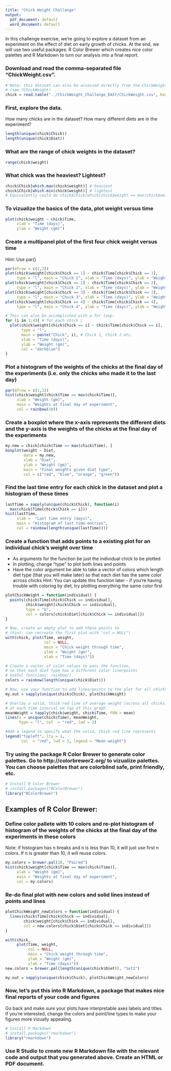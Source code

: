 ```yaml
---
title: "Chick Weight Challenge"
output:
  pdf_document: default
  word_document: default
---
```


In this challenge exercise, we're going to explore a dataset from an experiment on the effect of diet on early growth of chicks. At the end, we will use two useful packages: R Color Brewer which creates nice color palettes and R Markdown to turn our analysis into a final report.

### Download and read the comma-separated file "ChickWeight.csv". 
```r
# Note: this dataset can also be accessed directly from the ChickWeight package in R 
# (see ?ChickWeight)
chick = read.table("../ChickWeight_Challenge_EASY/ChickWeight.csv", header = T, sep = ",")
```

### First, explore the data. \newline
How many chicks are in the dataset? \newline
How many different diets are in the experiment? \newline
```r
length(unique(chick$Chick))
length(unique(chick$Diet))
```

### What are the range of chick weights in the dataset?
```r
range(chick$weight)
```

### What chick was the heaviest? Lightest?
```r
chick$Chick[which.max(chick$weight)] # heaviest
chick$Chick[which.min(chick$weight)] # lightest
# Equivalently could do chick$Chick[which(chick$weight == max(chick$weight))]
```

### To vizualize the basics of the data, plot weight versus time
```r
plot(chick$weight ~ chick$Time, 
     xlab = "Time (days)", 
     ylab = "Weight (gm)")
```

### Create a multipanel plot of the first four chick weight versus time \newline
Hint: Use par()
```r
par(mfrow = c(2,2))
plot(chick$weight[chick$Chick == 1] ~ chick$Time[chick$Chick == 1], 
     type = "l", main = "Chick 1", xlab = "Time (days)", ylab = "Weight (gm)", col = "red")
plot(chick$weight[chick$Chick == 2] ~ chick$Time[chick$Chick == 2], 
     type = "l", main = "Chick 2", xlab = "Time (days)", ylab = "Weight (gm)", col = "blue")
plot(chick$weight[chick$Chick == 3] ~ chick$Time[chick$Chick == 3], 
     type = "l", main = "Chick 3", xlab = "Time (days)", ylab = "Weight (gm)", col = "purple")
plot(chick$weight[chick$Chick == 4] ~ chick$Time[chick$Chick == 4], 
     type = "l", main = "Chick 4", xlab = "Time (days)", ylab = "Weight (gm)", col = "orange")

# This can also be accomplished with a for loop:
for (i in 1:4){ # for each chick i
  plot(chick$weight[chick$Chick == i] ~ chick$Time[chick$Chick == i], 
       type = "l", 
       main = paste("Chick", i), # Chick 1, Chick 2 etc.
       xlab = "Time (days)", 
       ylab = "Weight (gm)",
       col = "darkblue")
}
```

### Plot a histogram of the weights of the chicks at the final day of the experiments (i.e. only the chicks who made it to the last day)
```r
par(mfrow = c(1,1))
hist(chick$weight[chick$Time == max(chick$Time)], 
     xlab = "Weight (gm)", 
     main = "Weights at final day of experiment", 
     col = rainbow(10))
```

### Create a boxplot where the x-axis represents the different diets and the y-axis is the weights of the chicks at the final day of the experiments
```r
my.new = chick[chick$Time == max(chick$Time), ]
boxplot(weight ~ Diet, 
        data = my.new, 
        xlab = "Diet", 
        ylab = "Weight (gm)", 
        main = "Final weights given diet type", 
        col = c("red", "blue", "orange", "green"))
```

### Find the last time entry for each chick in the dataset and plot a histogram of these times
```r
lastTime = sapply(unique(chick$Chick), function(i) 
  max(chick$Time[chick$Chick == i]))
hist(lastTime, 
     xlab =  "Last time entry (days)", 
     main = "Histogram of last time entries", 
     col = rainbow(length(unique(lastTime))))
```

### Create a function that adds points to a existing plot for an individual chick's weight over time
- As arguments for the function be just the individual chick to be plotted
- In plotting, change "type" to plot both lines and points
- Have the color argument be able to take a vector of colors which length diet type (that you will make later) so that each diet has the same color across chicks
Hint: You can update this function later - if you're having trouble with coloring by diet, try plotting everything the same color first
```r
plotChickWeight = function(individual) {
  points(chick$Time[chick$Chick == individual], 
         chick$weight[chick$Chick == individual], 
         type = "b", 
         col = colors[chick$Diet[chick$Chick == individual]])
}

# Now, create an empty plot to add these points to 
# (hint: can recreate the first plot with "col = NULL")
with(chick, plot(Time, weight, 
                 col = NULL, 
                 main = "Chick weight through time",
                 ylab = "Weight (gm)", 
                 xlab = "Time (days)"))

# Create a vector of color values to pass the function, 
# so that each diet type has a different color line/points
# Useful functions: rainbow()
colors = rainbow(length(unique(chick$Diet)))

# Now, use your function to add lines/points to the plot for all chicks
my.out = sapply(unique(chick$Chick), plotChickWeight)

# Overlay a solid, thick red line of average weight (across all chicks) 
# at each time interval on top of this graph
meanWeight = tapply(chick$weight, chick$Time, FUN = mean)
lines(x = unique(chick$Time), meanWeight, 
      type = "l", col  = "red", lwd = 3)

#Add a legend to specify what the solid, thick red line represents
legend("topleft", lty = 1, 
       col  = "red", lwd = 3, legend = "Mean weight")
```

### Try using the package R Color Brewer to generate color palettes. Go to http://colorbrewer2.org/ to vizualize palettes. You can choose palettes that are colorblind safe, print friendly, etc.
```r
# Install R Color Brewer
# install.packages("RColorBrewer")
library("RColorBrewer")
```
## Examples of R Color Brewer:
### Define color pallete with 10 colors and re-plot histogram of histogram of the weights of the chicks at the final day of the experiments in these colors \newline
Note: if histogram has n breaks and n is less than 10, it will just use first n colors. If n is greater than 10, it will reuse colors.
```r
my.colors = brewer.pal(10, "Paired")
hist(chick$weight[chick$Time == max(chick$Time)], 
     xlab = "Weight (gm)", 
     main = "Weights at final day of experiment", 
     col = my.colors)
```

### Re-do final plot with new colors and solid lines instead of points and lines
```r
plotChickWeight_newColors = function(individual) {
  lines(chick$Time[chick$Chick == individual], 
        chick$weight[chick$Chick == individual], 
        col = new.colors[chick$Diet[chick$Chick == individual]])
}

with(chick, 
     plot(Time, weight, 
          col = NULL, 
          main = "Chick weight through time",
          ylab = "Weight (gm)", 
          xlab = "Time (days)"))
new.colors = brewer.pal(length(unique(chick$Diet)), "Set2")

my.out = sapply(unique(chick$Chick), plotChickWeight_newColors)
```

### Now, let's put this into R Markdown, a package that makes nice final reports of your code and figures \newline
Go back and make sure your plots have interpretable axes labels and titles. \newline
If you're interested, change the colors and point/line types to make your figures more vizually appealing. \newline
```r
# Install R Markdown
# install.packages("rmarkdown")
library("rmarkdown")
```
### Use R Studio to create new R Markdown file with the relevant code and output that you generated above. Create an HTML or PDF document.
